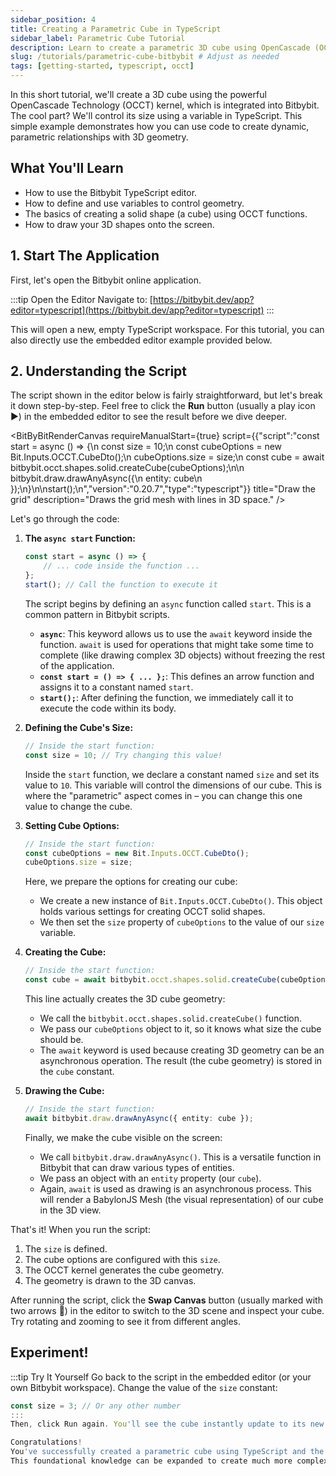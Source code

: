 ```yaml
---
sidebar_position: 4
title: Creating a Parametric Cube in TypeScript
sidebar_label: Parametric Cube Tutorial
description: Learn to create a parametric 3D cube using OpenCascade (OCCT) and TypeScript in the Bitbybit environment.
slug: /tutorials/parametric-cube-bitbybit # Adjust as needed
tags: [getting-started, typescript, occt]
---
```



In this short tutorial, we'll create a 3D cube using the powerful OpenCascade Technology (OCCT) kernel, which is integrated into Bitbybit. The cool part? We'll control its size using a variable in TypeScript. This simple example demonstrates how you can use code to create dynamic, parametric relationships with 3D geometry.

## What You'll Learn

*   How to use the Bitbybit TypeScript editor.
*   How to define and use variables to control geometry.
*   The basics of creating a solid shape (a cube) using OCCT functions.
*   How to draw your 3D shapes onto the screen.

## 1. Start The Application

First, let's open the Bitbybit online application.

:::tip Open the Editor
Navigate to: [https://bitbybit.dev/app?editor=typescript](https://bitbybit.dev/app?editor=typescript)
:::

This will open a new, empty TypeScript workspace. For this tutorial, you can also directly use the embedded editor example provided below.

## 2. Understanding the Script

The script shown in the editor below is fairly straightforward, but let's break it down step-by-step. Feel free to click the **Run** button (usually a play icon ▶️) in the embedded editor to see the result before we dive deeper.


<BitByBitRenderCanvas
  requireManualStart={true}
  script={{"script":"const start = async () => {\n    const size = 10;\n    const cubeOptions = new Bit.Inputs.OCCT.CubeDto();\n    cubeOptions.size = size;\n    const cube = await bitbybit.occt.shapes.solid.createCube(cubeOptions);\n\n    bitbybit.draw.drawAnyAsync({\n        entity: cube\n    });\n}\n\nstart();\n","version":"0.20.7","type":"typescript"}}
  title="Draw the grid"
  description="Draws the grid mesh with lines in 3D space."
/>

Let's go through the code:

1.  **The `async start` Function:**
    ```typescript
    const start = async () => {
        // ... code inside the function ...
    };
    start(); // Call the function to execute it
    ```
    The script begins by defining an `async` function called `start`. This is a common pattern in Bitbybit scripts.
    *   **`async`**: This keyword allows us to use the `await` keyword inside the function. `await` is used for operations that might take some time to complete (like drawing complex 3D objects) without freezing the rest of the application.
    *   **`const start = () => { ... };`**: This defines an arrow function and assigns it to a constant named `start`.
    *   **`start();`**: After defining the function, we immediately call it to execute the code within its body.

2.  **Defining the Cube's Size:**
    ```typescript
    // Inside the start function:
    const size = 10; // Try changing this value!
    ```
    Inside the `start` function, we declare a constant named `size` and set its value to `10`. This variable will control the dimensions of our cube. This is where the "parametric" aspect comes in – you can change this one value to change the cube.

3.  **Setting Cube Options:**
    ```typescript
    // Inside the start function:
    const cubeOptions = new Bit.Inputs.OCCT.CubeDto();
    cubeOptions.size = size;
    ```
    Here, we prepare the options for creating our cube:
    *   We create a new instance of `Bit.Inputs.OCCT.CubeDto()`. This object holds various settings for creating OCCT solid shapes.
    *   We then set the `size` property of `cubeOptions` to the value of our `size` variable.

4.  **Creating the Cube:**
    ```typescript
    // Inside the start function:
    const cube = await bitbybit.occt.shapes.solid.createCube(cubeOptions);
    ```
    This line actually creates the 3D cube geometry:
    *   We call the `bitbybit.occt.shapes.solid.createCube()` function.
    *   We pass our `cubeOptions` object to it, so it knows what size the cube should be.
    *   The `await` keyword is used because creating 3D geometry can be an asynchronous operation. The result (the cube geometry) is stored in the `cube` constant.

5.  **Drawing the Cube:**
    ```typescript
    // Inside the start function:
    await bitbybit.draw.drawAnyAsync({ entity: cube });
    ```
    Finally, we make the cube visible on the screen:
    *   We call `bitbybit.draw.drawAnyAsync()`. This is a versatile function in Bitbybit that can draw various types of entities.
    *   We pass an object with an `entity` property (our `cube`).
    *   Again, `await` is used as drawing is an asynchronous process. This will render a BabylonJS Mesh (the visual representation) of our cube in the 3D view.

That's it! When you run the script:
1.  The `size` is defined.
2.  The cube options are configured with this `size`.
3.  The OCCT kernel generates the cube geometry.
4.  The geometry is drawn to the 3D canvas.

After running the script, click the **Swap Canvas** button (usually marked with two arrows 🔁) in the editor to switch to the 3D scene and inspect your cube. Try rotating and zooming to see it from different angles.

## Experiment!

:::tip Try It Yourself
Go back to the script in the embedded editor (or your own Bitbybit workspace).
Change the value of the `size` constant:
```typescript
const size = 3; // Or any other number
:::
Then, click Run again. You'll see the cube instantly update to its new size! This is the power of parametric modeling.

Congratulations!
You've successfully created a parametric cube using TypeScript and the OpenCascade Technology kernel within Bitbybit. You've learned how to define variables, use them to control geometric properties, and visualize the results.
This foundational knowledge can be expanded to create much more complex parametric designs!